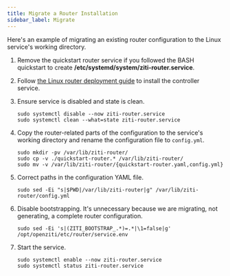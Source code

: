 ```yaml
---
title: Migrate a Router Installation
sidebar_label: Migrate
---
```


Here's an example of migrating an existing router configuration to the Linux service's working directory.

1. Remove the quickstart router service if you followed the BASH quickstart to create **/etc/systemd/system/ziti-router.service**.
1. Follow [the Linux router deployment guide](/guides/deployments/10-linux/20-router/10-deploy.mdx) to install the controller service.
1. Ensure service is disabled and state is clean.
    
    ```text
    sudo systemctl disable --now ziti-router.service
    sudo systemctl clean --what=state ziti-router.service
    ```

1. Copy the router-related parts of the configuration to the service's working directory and rename the configuration file to `config.yml`.

    ```text
    sudo mkdir -pv /var/lib/ziti-router/
    sudo cp -v ./quickstart-router.* /var/lib/ziti-router/
    sudo mv -v /var/lib/ziti-router/{quickstart-router.yaml,config.yml}
    ```

1. Correct paths in the configuration YAML file.

    ```text
    sudo sed -Ei "s|$PWD|/var/lib/ziti-router|g" /var/lib/ziti-router/config.yml
    ```

1. Disable bootstrapping. It's unnecessary because we are migrating, not generating, a complete router configuration.

    ```text
    sudo sed -Ei 's|(ZITI_BOOTSTRAP_.*)=.*|\1=false|g' /opt/openziti/etc/router/service.env
    ```

1. Start the service.

    ```text
    sudo systemctl enable --now ziti-router.service
    sudo systemctl status ziti-router.service
    ```
